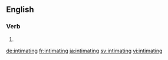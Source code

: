 ==English==

===Verb===
{{head|en|present participle}}

# {{present participle of|intimate|lang=en}}

[[de:intimating]]
[[fr:intimating]]
[[ja:intimating]]
[[sv:intimating]]
[[vi:intimating]]